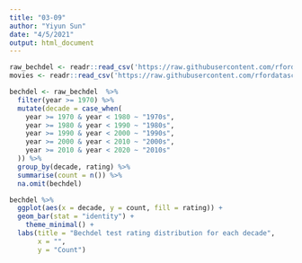 ```yaml
---
title: "03-09"
author: "Yiyun Sun"
date: "4/5/2021"
output: html_document
---
```

```r
raw_bechdel <- readr::read_csv('https://raw.githubusercontent.com/rfordatascience/tidytuesday/master/data/2021/2021-03-09/raw_bechdel.csv')
movies <- readr::read_csv('https://raw.githubusercontent.com/rfordatascience/tidytuesday/master/data/2021/2021-03-09/movies.csv')

```

```r
bechdel <- raw_bechdel  %>%
  filter(year >= 1970) %>%
  mutate(decade = case_when(
    year >= 1970 & year < 1980 ~ "1970s", 
    year >= 1980 & year < 1990 ~ "1980s",
    year >= 1990 & year < 2000 ~ "1990s",
    year >= 2000 & year < 2010 ~ "2000s",
    year >= 2010 & year < 2020 ~ "2010s"
  )) %>%
  group_by(decade, rating) %>%
  summarise(count = n()) %>%
  na.omit(bechdel)

```

```r
bechdel %>% 
  ggplot(aes(x = decade, y = count, fill = rating)) +
  geom_bar(stat = "identity") +
    theme_minimal() +
  labs(title = "Bechdel test rating distribution for each decade",
       x = "",
       y = "Count")  
```

